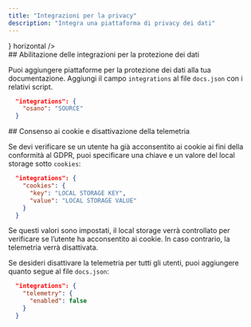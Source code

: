 ```yaml
---
title: "Integrazioni per la privacy"
description: "Integra una piattaforma di privacy dei dati"
---
```


<CardGroup>
  <Card title="Osano" href="/it/integrations/privacy/osano" icon={<svg width="32" height="32" className="h-6 w-6" viewBox="0 0 256 256" fill="none" xmlns="http://www.w3.org/2000/svg"><path fillRule="evenodd" clipRule="evenodd" d="M128 256C198.692 256 256 198.692 256 128C256 57.3076 198.692 0 128 0C57.3076 0 0 57.3076 0 128C0 198.692 57.3076 256 128 256ZM128 192C163.346 192 192 163.346 192 128C192 92.6538 163.346 64 128 64C92.6538 64 64 92.6538 64 128C64 163.346 92.6538 192 128 192Z" fill="#7764FA"/></svg>} horizontal />
</CardGroup>

<div id="enabling-data-privacy-integrations">
  ## Abilitazione delle integrazioni per la protezione dei dati
</div>

Puoi aggiungere piattaforme per la protezione dei dati alla tua documentazione. Aggiungi il campo `integrations` al file `docs.json` con i relativi script.

```json
  "integrations": {
    "osano": "SOURCE"
  }
```

<div id="cookie-consent-and-disabling-telemetry">
  ## Consenso ai cookie e disattivazione della telemetria
</div>

Se devi verificare se un utente ha già acconsentito ai cookie ai fini della conformità al GDPR, puoi specificare una chiave e un valore del local storage sotto `cookies`:

```json
  "integrations": {
    "cookies": {
      "key": "LOCAL STORAGE KEY",
      "value": "LOCAL STORAGE VALUE"
    }
  }
```

Se questi valori sono impostati, il local storage verrà controllato per verificare se l’utente ha acconsentito ai cookie. In caso contrario, la telemetria verrà disattivata.

Se desideri disattivare la telemetria per tutti gli utenti, puoi aggiungere quanto segue al file `docs.json`:

```json
  "integrations": {
    "telemetry": {
      "enabled": false
    }
  }
```